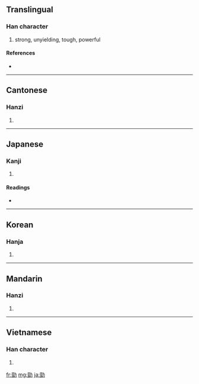 {{also|劲}}
==Translingual==

===Han character===
{{Han char|rn=19|rad=力|as=07|sn=9|four=1412<sub>7</sub>|canj=一一大尸 (MMKS)}}

# strong, unyielding, tough, powerful

====References====
* {{Han ref|kx=0147.250|dkj=02349|dj=0332.060|hdz=10371.040|uh=52C1|ud=21185|bh=AB6C|bd=43884}}

----

==Cantonese==

===Hanzi===
{{yue-hanzi|jyut=|y=ging6|sim=劲}}

# {{defn|Cantonese}}

----

==Japanese==

===Kanji===
{{ja-kanji|grade=|rs=力07}}

# {{defn|Japanese}}

====Readings====
* {{ja-readings|on=[[けい]] (kei)|kun=[[つよい]] (tsuyoi)}}

----

==Korean==

===Hanja===
{{ko-hanja|hangeul=경|rv=gyeong|mr=kyŏng}}

# {{defn|Korean}}

----

==Mandarin==

===Hanzi===
{{cmn-hanzi|sim=劲|pin=[[jìng]] ([[jing4]])|wg=ching<sup>4</sup>}}

# {{defn|Mandarin}}

----

==Vietnamese==

===Han character===
{{vi-hantu|[[kính]], [[cứng]], [[cánh]], [[kình]]}}

# {{defn|Vietnamese}}

[[fr:勁]]
[[mg:勁]]
[[ja:勁]]